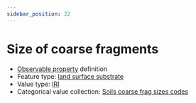 ```yaml
---
sidebar_position: 22
---
```



# Size of coarse fragments

- [Observable property](/viewers/dawe-vocabs?uri=https://linked.data.gov.au/def/nrm/5e84255c-6207-4bda-88c7-ed0d2a400519) definition
- Feature type: [land surface substrate](http://linked.data.gov.au/def/tern-cv/aef12cd6-3826-4988-a54c-8578d3fb4c8d)
- Value type: [IRI](https://w3id.org/tern/ontologies/tern/IRI)
- Categorical value collection: [Soils coarse frag sizes codes](/viewers/dawe-vocabs?uri=https://linked.data.gov.au/def/nrm/06d01bf1-3863-44ea-95fe-4c62bb47b996)

<Example protocolModule="plot-soil-description" observableProperty="https://linked.data.gov.au/def/nrm/5e84255c-6207-4bda-88c7-ed0d2a400519" />
